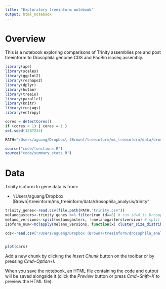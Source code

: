 ```yaml
---
title: "Exploratory treeinform notebook"
output: html_notebook
---
```


# Overview

This is a notebook exploring comparisons of Trinity assemblies pre and post treeinform to Drosophila genome CDS and PacBio isoseq assembly.

```r
library(ape)
library(scales)
library(ggplot2)
library(reshape2)
library(dplyr)
library(hutan)
library(treeio)
library(parallel)
library(knitr)
library(runjags)
library(entropy)

cores = detectCores()
if (cores < 1) { cores = 1 }
set.seed(1287234)

PATH="/Users/aguang/Dropbox\ (Brown)/treeinform/ms_treeinform/data/drosophila_analysis/trinity"

source("code/functions.R")
source("code/summary_stats.R")
```

# Data

Trinity isoform to gene data is from:

 * "/Users/aguang/Dropbox (Brown)/treeinform/ms_treeinform/data/drosophila_analysis/trinity"

```r
trinity_genes<-read.csv(file.path(PATH,"trinity.csv"))
melanogasters<-trinity_genes %>% filter(run_id==6) # run_id=6 is Drosophila melanogaster
melano_versions<-split(melanogasters, f=melanogasters$version) # split by version
isoform_num<-mclapply(melano_versions, function(x) cluster_size_distribution(x$gene), mc.cores=cores)

cds<-read.csv("/Users/aguang/Dropbox (Brown)/treeinform/drosophila_analysis")
```

```r
```

```r
plot(cars)
```

Add a new chunk by clicking the *Insert Chunk* button on the toolbar or by pressing *Cmd+Option+I*.

When you save the notebook, an HTML file containing the code and output will be saved alongside it (click the *Preview* button or press *Cmd+Shift+K* to preview the HTML file).
